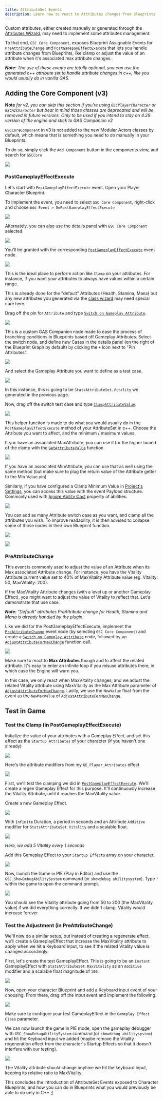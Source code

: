 ```yaml
---
title: AttributeSet Events
description: Learn how to react to Attributes changes from Blueprints
---
```


Custom attributes, either created manually or generated through the [Attributes Wizard](/gameplay-attributes), may need to implement some attributes management.

To that end, `GSC Core Component`, exposes Blueprint Assignable Events for [`PreAttributeChange`](https://github.com/tranek/GASDocumentation#concepts-as-preattributechange) and [`PostGamepayEffectExecute`](https://github.com/tranek/GASDocumentation#concepts-as-postgameplayeffectexecute) that lets you handle attribute changes from Blueprints, like clamp or adjust the value of an attribute when it's associated max attribute changes.

***Note:*** *The use of these events are totally optional, you can use the generated c++ attribute set to handle attribute changes in c++, like you would usually do in vanilla GAS.*

## Adding the Core Component (v3)

**Note** *for v2, you can skip this section if you're using `GSCPlayerCharacter` or `GSCAICharacter` but bear in mind those classes are deprecated and will be removed in future versions. Only to be used if you intend to stay on 4.26 version of the engine and stick to GAS Companion v2*

`GSCCoreComponent` in v3 is not added to the new Modular Actors classes by default, which means that is something you need to do manually in your Blueprints. 

To do so, simply click the `Add Component` button in the components view, and search for `GSCCore`

![](add_component.png)

### PostGameplayEffectExecute

Let's start with `PostGameplayEffectExecute` event. Open your Player Character Blueprint.

To implement the event, you need to select `GSC Core Component`, right-click and choose `Add Event > OnPostGameplayEffectExecute`

![](component_add_event.png)

Alternately, you can also use the details panel with `GSC Core Component` selected

![](component_add_event_details_panel.png)

You'll be granted with the corresponding [`PostGameplayEffectExecute`](/api/gsc-core-component/##onpostgameplayeffectexecute) event node.

![](execute_node.png)

This is the ideal place to perform action like `Clamp` on your attributes. For instance, if you want your attributes to always have values within a certain range.

This is already done for the "default" Attributes (Health, Stamina, Mana) but any new attributes you generated via the [class wizard](/gameplay-attributes/#add-attributeset-c-class-wizard) may need special care here.

Drag off the pin for `Attribute` and type [`Switch on Gameplay Attribute`](api/gsck-2-node-switch-gameplay-attribute/).

![](switch-on-attribute.png)

This is a custom GAS Companion node made to ease the process of branching conditions in Blueprints based off Gameplay Attributes. Select the switch node, and define new Cases in the details panel (on the right of the Blueprint Graph by default) by clicking the `+` icon next to "Pin Attributes".

![](switch-details.png)

And select the Gameplay Attribute you want to define as a test case.

![](switch-details-vitality.png)

In this instance, this is going to be `StatsAttributeSet.Vitality` we generated in the previous page.

Now, drag off the switch test case and type [`ClampAttributeValue`](/api/gsc-core-component/#getattributevalue).

![](component_clamp.png)

This helper function is made to do what you would usually do in the `PostGameplayEffectExecute` method of your AttributeSet in c++. Choose the Attribute you want to affect, and the minimum / maximum values.

If you have an associated MaxAttribute, you can use it for the higher bound of the clamp with the [`GetAttributeValue`](/api/gsc-core-component/#getattributevalue) function.

![](component_clamp_max_attribute.png)

If you have an associated MinAttribute, you can use that as well using the same method (but make sure to plug the return value of the Attribute getter to the Min Value pin)

Similarly, if you have configured a Clamp Minimum Value in [Project's Settings](/configuration), you can access this value with the event Payload structure. Commonly used with [Ignore Ability Cost](/ignore-ability-cost) property of abilities.

![](clamp-minimum-value.png)

You can add as many Attribute switch case as you want, and clamp all the attributes you wish. To improve readability, it is then advised to collapse some of those nodes in their own Blueprint function.

![](collapse-nodes-to-function.png)

![](postge-execute-with-collapsed-function.png)

### PreAttributeChange

This event is commonly used to adjust the value of an Attribute when its Max associated Attribute change. For instance, you have the Vitality Attribute current value set to 40% of MaxVitality Attribute value (eg. Vitality: 50, MaxVitality: 200).

If the MaxVitality Attribute changes (with a level up or another Gameplay Effect), you might want to adjust the value of Vitality to reflect that. Let's demonstrate that use case.

***Note:*** *"Default" attributes PreAttribute change for Health, Stamina and Mana is already handled by the plugin.*

Like we did for the PostGameplayEffectExecute, implement the [`PreAttributeChange`](/api/gsc-core-component/#onpreattributechange) event node (by selecting `GSC Core Component`) and create a [`Switch on Gameplay Attribute`](/api/gsck-2-node-switch-gameplay-attribute/) node, followed by an [`AdjustAttributeForMaxChange`](/api/gsc-core-component/#adjustattributeformaxchange) function call.

![](on-preattribute-change.png)

Make sure to react to **Max Attributes** though and to affect the related attribute. It's easy to enter an infinite loop if you misuse attributes there, in which case the Engine will warn you.

In this case, we only react when MaxVitality changes, and we adjust the related Vitality attribute using MaxVitality as the Max Attribute parameter of [`AdjustAttributeForMaxChange`](/api/gsc-core-component/#adjustattributeformaxchange). Lastly, we use the `NewValue` float from the event as the `NewMaxValue` of [`AdjustAttributeForMaxChange`](/api/gsc-core-component/#adjustattributeformaxchange).

## Test in Game

### Test the Clamp (in PostGameplayEffectExecute)

Initialize the value of your attributes with a Gameplay Effect, and set this effect as the `Startup Attributes` of your character (if you haven't one already)

![](character-startup-attributes.png)

Here's the attribute modifiers from my `GE_Player_Attributes` effect.

![](ge-player-attributes.png)

First, we'll test the clamping we did in [`PostGameplayEffectExecute`](/api/gsc-core-component/#onpostgameplayeffectexecute). We'll create a regen Gameplay Effect for this purpose. It'll continuously increase the Vitality Attribute, until it reaches the MaxVitality value.

Create a new Gameplay Effect.

![](new-ge.png)

With `Infinite` Duration, a period in seconds and an Attribute `Additive` modifier for `StatsAttributeSet.Vitality` and a scalable float.

![](regen-ge-details.png)

*Here, we add 5 Vitality every 1 seconds*

Add this Gameplay Effect to your `Startup Effects` array on your character.

![](startup-effects.png)

Now, launch the Game in PIE (Play in Editor) and use the `GSC_ShowDebugAbilitySystem` command (or `showdebug abilitysystem`). Type `²` within the game to open the command prompt.

![](vitality-attributes.png)

You should see the Vitality attribute going from 50 to 200 (the MaxVitality value) if we did everything correctly. If we didn't clamp, Vitality would increase forever.

### Test the Adjustment (in PreAttributeChange)

We'll now do a similar setup, but instead of creating a regenerate effect, we'll create a GameplayEffect that increase the MaxVitality attribute to apply when we hit a Keyboard input, to see if the related Vitality value is changed accordingly.

First, let's create the test GameplayEffect. This is going to be an `Instant` GameplayEffect with `StatsAttributeSet.MaxVitality` as an `Additive` modifier and a scalable float magnitude of `100`.

![](ge-test-addmax.png)

Now, open your character Blueprint and add a Keyboard input event of your choosing. From there, drag off the input event and implement the following: 

![](test-ge-input.png)

Make sure to configure your test GameplayEffect in the `Gameplay Effect Class` parameter.

We can now launch the game in PIE mode, open the gameplay debugger with `GSC_ShowDebugAbilitySystem` command (or `showdebug abilitysystem`) and hit the Keyboard input we added (maybe remove the Vitality regeneration effect from the character's Startup Effects so that it doesn't interfere with our testing).

![](ge-adjust-debug-test.png)

The Vitality attribute should change anytime we hit the keyboard input, keeping its relative ratio to MaxVitality.

This concludes the introduction of AttributeSet Events exposed to Character Blueprints, and how you can do in Blueprints what you would previously be able to do only in C++ ;)

